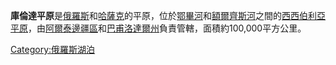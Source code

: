 '''庫倫達平原'''是[[俄羅斯|俄羅斯]]和[[哈薩克|哈薩克]]的平原，位於[[鄂畢河|鄂畢河]]和[[額爾齊斯河|額爾齊斯河]]之間的[[西西伯利亞平原|西西伯利亞平原]]，由[[阿爾泰邊疆區|阿爾泰邊疆區]]和[[巴甫洛達爾州|巴甫洛達爾州]]負責管轄，面積約100,000平方公里。

{{Russia-geo-stub}}
[[Category:俄羅斯湖泊|Category:俄羅斯湖泊]]